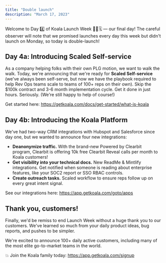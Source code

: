 ```yaml
---
title: "Double launch"
description: "March 17, 2023"
---
```


Welcome to Day 4️⃣ of Koala Launch Week 🐨🚀🗓️ — our final day! The careful observer will note that we promised launches every day this week but didn't launch on Monday, so today is double-launch!

## Day 4a: Introducing Scaled Self-service

As a company helping folks with their own PLG motion, we want to walk the walk. Today, we're announcing that we're ready for **Scaled Self-service** (we've always been self-serve, but now we have the playbook required to help Rev Ops teams scale to teams of 100+ reps on their own). Skip the $100k contract and 3-6 month implementation cycle. Get it done in just hours. Seriously. (We're still happy to help of course!)

Get started here: https://getkoala.com/docs/get-started/what-is-koala

## Day 4b: Introducing the Koala Platform

We've had two-way CRM integrations with Hubspot and Salesforce since day one, but we wanted to announce four new integrations:

- **Deanonymize traffic.** With the brand-new Powered by Clearbit program, Clearbit is offering 10k free Clearbit Reveal calls per month to Koala customers!
- **Get visibility into your technical docs.** New ReadMe & Mintlify integrations. Get notified when someone is reading about enterprise features, like your SOC2 report or SSO RBAC controls.
- **Create outreach tasks.** Scaled workflow to ensure reps follow up on every great intent signal.

See our integrations here: https://app.getkoala.com/goto/apps

## Thank you, customers!

Finally, we'd be remiss to end Launch Week without a huge thank you to our customers. We've learned so much from your daily product ideas, bug reports, and pushes to be simpler.

We're excited to announce 100+ daily active customers, including many of the most elite go-to-market teams in the world.

💥 Join the Koala family today: https://app.getkoala.com/signup
